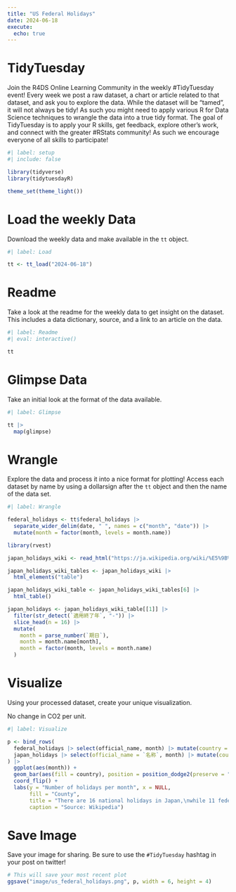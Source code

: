 ```yaml
---
title: "US Federal Holidays"
date: 2024-06-18
execute: 
  echo: true
---
```


# TidyTuesday

Join the R4DS Online Learning Community in the weekly #TidyTuesday event!
Every week we post a raw dataset, a chart or article related to that dataset, and ask you to explore the data.
While the dataset will be “tamed”, it will not always be tidy! As such you might need to apply various R for Data Science techniques to wrangle the data into a true tidy format.
The goal of TidyTuesday is to apply your R skills, get feedback, explore other’s work, and connect with the greater #RStats community!
As such we encourage everyone of all skills to participate!

```r
#| label: setup
#| include: false

library(tidyverse)
library(tidytuesdayR)

theme_set(theme_light())
```

# Load the weekly Data

Download the weekly data and make available in the `tt` object.

```r
#| label: Load

tt <- tt_load("2024-06-18")
```

# Readme

Take a look at the readme for the weekly data to get insight on the dataset.
This includes a data dictionary, source, and a link to an article on the data.

```r
#| label: Readme
#| eval: interactive()

tt

```

# Glimpse Data

Take an initial look at the format of the data available.

```r
#| label: Glimpse

tt |> 
  map(glimpse)

```

# Wrangle

Explore the data and process it into a nice format for plotting! Access each dataset by name by using a dollarsign after the `tt` object and then the name of the data set.

```r
#| label: Wrangle

federal_holidays <- tt$federal_holidays |> 
  separate_wider_delim(date, " ", names = c("month", "date")) |> 
  mutate(month = factor(month, levels = month.name))
```

```r
library(rvest)

japan_holidays_wiki <- read_html("https://ja.wikipedia.org/wiki/%E5%9B%BD%E6%B0%91%E3%81%AE%E7%A5%9D%E6%97%A5")

japan_holidays_wiki_tables <- japan_holidays_wiki |> 
  html_elements("table")

japan_holidays_wiki_table <- japan_holidays_wiki_tables[6] |> 
  html_table()

japan_holidays <- japan_holidays_wiki_table[[1]] |> 
  filter(str_detect(`適用終了年`, "-")) |> 
  slice_head(n = 16) |> 
  mutate(
    month = parse_number(`期日`),
    month = month.name[month],
    month = factor(month, levels = month.name)
  )

```

# Visualize

Using your processed dataset, create your unique visualization.

No change in CO2 per unit.

```r
#| label: Visualize

p <- bind_rows(
  federal_holidays |> select(official_name, month) |> mutate(country = "US"),
  japan_holidays |> select(official_name = `名称`, month) |> mutate(country = "Japan")
) |> 
  ggplot(aes(month)) +
  geom_bar(aes(fill = country), position = position_dodge2(preserve = "single", padding = 0, reverse = TRUE)) +
  coord_flip() +
  labs(y = "Number of holidays per month", x = NULL,
       fill = "County",
       title = "There are 16 national holidays in Japan,\nwhile 11 federal holidays in the US",
       caption = "Source: Wikipedia")

```

# Save Image

Save your image for sharing. Be sure to use the `#TidyTuesday` hashtag in your post on twitter! 

```r

# This will save your most recent plot
ggsave("image/us_federal_holidays.png", p, width = 6, height = 4)
```
